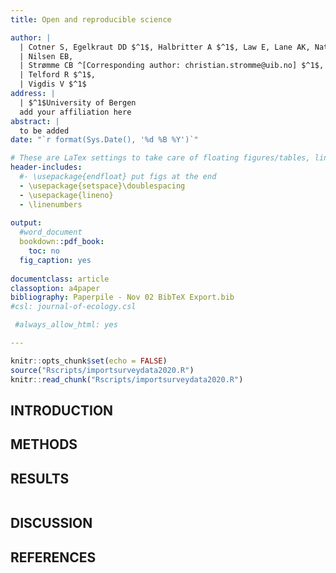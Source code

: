 ```yaml
---
title: Open and reproducible science

author: |
  | Cotner S, Egelkraut DD $^1$, Halbritter A $^1$, Law E, Lane AK, Nater CR, 
  | Nilsen EB, 
  | Strømme CB ^[Corresponding author: christian.stromme@uib.no] $^1$,
  | Telford R $^1$,
  | Vigdis V $^1$
address: |
  | $^1$University of Bergen
  add your affiliation here
abstract: |
  to be added
date: "`r format(Sys.Date(), '%d %B %Y')`"

# These are LaTex settings to take care of floating figures/tables, line spacing, etc
header-includes:
  #- \usepackage{endfloat} put figs at the end
  - \usepackage{setspace}\doublespacing
  - \usepackage{lineno}
  - \linenumbers
  
output:
  #word_document
  bookdown::pdf_book:
    toc: no
  fig_caption: yes
  
documentclass: article
classoption: a4paper
bibliography: Paperpile - Nov 02 BibTeX Export.bib
#csl: journal-of-ecology.csl

 #always_allow_html: yes

---
```



```r
knitr::opts_chunk$set(echo = FALSE)
source("Rscripts/importsurveydata2020.R")
knitr::read_chunk("Rscripts/importsurveydata2020.R")

```

## INTRODUCTION




## METHODS




## RESULTS

``` r

```


## DISCUSSION


## REFERENCES